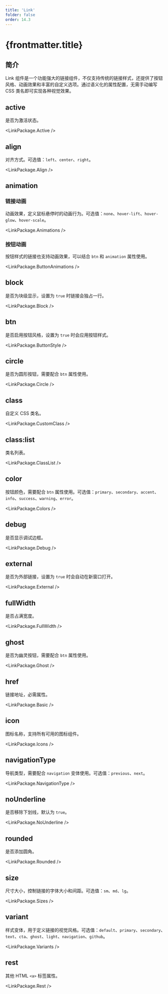 ```yaml
---
title: 'Link'
folder: false
order: 14.3
---
```



# {frontmatter.title}

## 简介

Link 组件是一个功能强大的链接组件，不仅支持传统的链接样式，还提供了按钮风格、动画效果和丰富的自定义选项。通过语义化的属性配置，无需手动编写 CSS 类名即可实现各种视觉效果。

## active

是否为激活状态。

<LinkPackage.Active />

## align

对齐方式。可选值：`left`、`center`、`right`。

<LinkPackage.Align />

## animation

### 链接动画

动画效果，定义鼠标悬停时的动画行为。可选值：`none`、`hover-lift`、`hover-glow`、`hover-scale`。

<LinkPackage.Animations />

### 按钮动画

按钮样式的链接也支持动画效果，可以结合 `btn` 和 `animation` 属性使用。

<LinkPackage.ButtonAnimations />

## block

是否为块级显示，设置为 `true` 时链接会独占一行。

<LinkPackage.Block />

## btn

是否启用按钮风格，设置为 `true` 时会应用按钮样式。

<LinkPackage.ButtonStyle />

## circle

是否为圆形按钮，需要配合 `btn` 属性使用。

<LinkPackage.Circle />

## class

自定义 CSS 类名。

<LinkPackage.CustomClass />

## class:list

类名列表。

<LinkPackage.ClassList />

## color

按钮颜色，需要配合 `btn` 属性使用。可选值：`primary`、`secondary`、`accent`、`info`、`success`、`warning`、`error`。

<LinkPackage.Colors />

## debug

是否显示调试边框。

<LinkPackage.Debug />

## external

是否为外部链接，设置为 `true` 时会自动在新窗口打开。

<LinkPackage.External />

## fullWidth

是否占满宽度。

<LinkPackage.FullWidth />

## ghost

是否为幽灵按钮，需要配合 `btn` 属性使用。

<LinkPackage.Ghost />

## href

链接地址，必需属性。

<LinkPackage.Basic />

## icon

图标名称，支持所有可用的图标组件。

<LinkPackage.Icons />

## navigationType

导航类型，需要配合 `navigation` 变体使用。可选值：`previous`、`next`。

<LinkPackage.NavigationType />

## noUnderline

是否移除下划线，默认为 `true`。

<LinkPackage.NoUnderline />

## rounded

是否添加圆角。

<LinkPackage.Rounded />

## size

尺寸大小，控制链接的字体大小和间距。可选值：`sm`、`md`、`lg`。

<LinkPackage.Sizes />

## variant

样式变体，用于定义链接的视觉风格。可选值：`default`、`primary`、`secondary`、`text`、`cta`、`ghost`、`light`、`navigation`、`github`。

<LinkPackage.Variants />

## rest

其他 HTML `<a>` 标签属性。

<LinkPackage.Rest />

